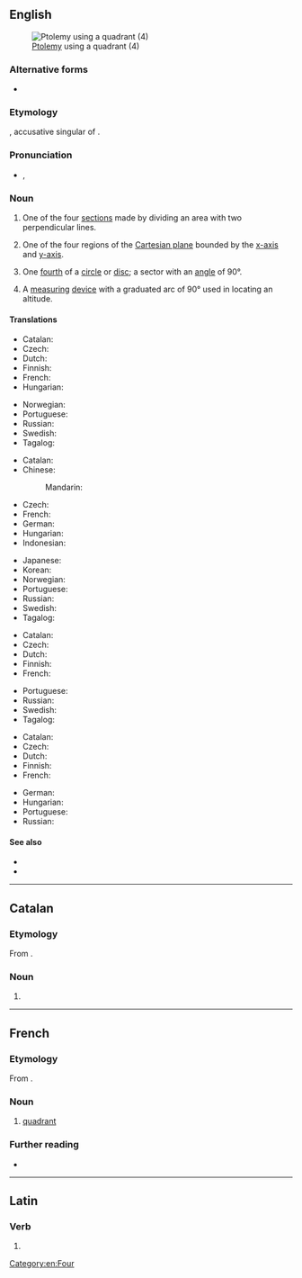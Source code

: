 {{also|Quadrant}}
==English==
{{wikipedia}}
[[File:Ptolemy Astrology 1564.jpg|thumb|[[Ptolemy]] using a quadrant (4)]]
===Alternative forms===
* {{l|en|quadraunt}} {{qualifier|obsolete}}

===Etymology===
{{bor|en|la|quadrantem|withtext=1}}, accusative singular of {{m|la|quadrāns||fourth part of something, quarter}}.

===Pronunciation===
* {{enPR|kwŏdʹrənt}}, {{IPA|/ˈkwɑd.ɹənt/|lang=en}}

===Noun===
{{en-noun}}

# One of the four [[section]]s made by dividing an area with two perpendicular lines.
# {{lb|en|mathematics}} One of the four regions of the [[Cartesian plane]] bounded by the [[x-axis]] and [[y-axis]].
# {{lb|en|geometry}} One [[fourth]] of a [[circle]] or [[disc]]; a sector with an [[angle]] of 90&deg;.
# {{lb|en|nautical}} A [[measuring]] [[device]] with a graduated arc of 90&deg; used in locating an altitude.

====Translations====
{{trans-top|section}}
* Catalan: {{t|ca|quadrant|m}}
* Czech: {{t+|cs|kvadrant|m}}
* Dutch: {{t+|nl|kwadrant|n}}
* Finnish: {{t|fi|kvadrantti}}
* French: {{t+|fr|quadrant|m}}
* Hungarian: {{t+|hu|kvadráns}}
{{trans-mid}}
* Norwegian: {{t|no|kvadrant|m}}
* Portuguese: {{t+|pt|quadrante|m}}
* Russian: {{t+|ru|квадра́нт|m}}
* Swedish: {{t|sv|kvadrant|c}}
* Tagalog: {{t|tl|kapatan}}
{{trans-bottom}}

{{trans-top|region of the Cartesian plane}}
* Catalan: {{t|ca|quadrant|m}}
* Chinese:
*: Mandarin: {{t+|cmn|象限|tr=Xiàngxiàn|sc=Hani}}
* Czech: {{t+|cs|kvadrant|m}}
* French: {{t+|fr|quadrant|m}}
* German: {{t+|de|Quadrant|m}}
* Hungarian: {{t+|hu|negyed}}
* Indonesian: {{t|id|Kuadran|n}}
{{trans-mid}}
* Japanese: {{t|ja|象限|tr=shōgen|sc=Jpan}}
* Korean: {{t+|ko|사분면}}
* Norwegian: {{t|no|kvadrant|m}}
* Portuguese: {{t+|pt|quadrante|m}}
* Russian: {{t+|ru|квадра́нт|m}}
* Swedish: {{t|sv|kvadrant|c}}
* Tagalog: {{t|tl|kapatan}}
{{trans-bottom}}

{{trans-top|fourth of a circle}}
* Catalan: {{t|ca|quadrant|m}}
* Czech: {{t+|cs|kvadrant|m}}
* Dutch: {{t+|nl|kwadrant|n}}
* Finnish: {{t|fi|kvadrantti}}
* French: {{t+|fr|quadrant|m}}
{{trans-mid}}
* Portuguese: {{t+|pt|quadrante|m}}
* Russian: {{t+|ru|квадра́нт|m}}
* Swedish: {{t|sv|kvadrant|c}}
* Tagalog: {{t|tl|kapatan}}
{{trans-bottom}}

{{trans-top|measuring device}}
* Catalan: {{t|ca|quadrant|m}}
* Czech: {{t+|cs|kvadrant|m}}
* Dutch: {{t+|nl|kwadrant|n}}
* Finnish: {{t|fi|kvadrantti}}
* French: {{t+|fr|quadrant|m}}
{{trans-mid}}
* German: {{t+|de|Quadrant|m}}
* Hungarian: {{t+|hu|kvadráns}}
* Portuguese: {{t+|pt|quadrante|m}}
* Russian: {{t+|ru|квадра́нт|m}}
{{trans-bottom}}

====See also====
* {{l|en|octant}}
* {{l|en|sextant}}

[[Category:en:Four]]

----

==Catalan==

===Etymology===
From {{etyl|la|ca}} {{m|la|quadrāns||fourth part of something, quarter}}.

===Noun===
{{ca-noun|m}}

# {{l|en|quadrant}}

----

==French==

===Etymology===
From {{etyl|la|fr}} {{m|la|quadrāns||fourth part of something, quarter}}.

===Noun===
{{fr-noun|m}}

# [[#Noun|quadrant]]

===Further reading===
* {{R:TLFi}}

----

==Latin==

===Verb===
{{la-verb-form|quadrant}}

# {{inflection of|quadrō||3|p|pres|actv|indc|lang=la}}